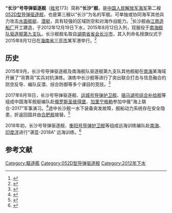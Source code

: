 {{军舰模板
|名称= 长沙舰  [[File:Naval_Ensign_of_the_People's_Republic_of_China.svg|30px]]
|图片=
|照片说明=
|舰名来源= [[湖南省|湖南省]][[长沙市|长沙市]]
|拥有国= {{PRC}}
|制造= [[江南造船廠|江南造船廠]]
|型号= [[052D型导弹驱逐舰|052D型导弹驱逐舰]]
|动工=
|下水=2012年12月19日
|服役=2015年8月12日
|狀態= {{green|現役}}
|荣誉=
|正常=
|满载=
|全长= 
|全宽= 
|吃水= 
|动力方式= [[柴-燃交替|柴-燃交替]]（CODOG）
|发动机= [[QC280燃气轮机|QC280]][[燃气轮机|燃气轮机]]×2<br>[[MTU-20_V956_TB92柴油机|MTU-20 V956 TB92]][[柴油机|柴油机]]×2
|極速= 约30节
|續航= 
|乘員= 
|舰载机= [[卡-28|卡-28]]×1或[[直-9#直-9C|直-9C]]×1
|搜索系统=H/SJD-9型舰壳主/被动声纳<br>H/LJP-349型火控雷达<br>H/LJG-346A型有源相控阵雷达<br>H/LJQ-366型超视距对海搜索雷达<br>H/LJP-344A型相控阵火控雷达<br>H/LJQ-364型对海/低空搜索雷达<br>H/LJQ-517B型对空警戒雷达
|武器系统= 8单元通用[[垂直发射系统|垂直发射系统]]×8<br>24联装[[红旗-10|HQ-10导弹发射装置]]×1<br>H/PJ-45A型单管130毫米舰炮×1<br>[[H/PJ-12型7管30毫米舰炮|H/PJ-12型7管30毫米舰炮]]×1<br>3联装7424型324毫米鱼雷发射器×2
|电战系统= H/RJZ-726型电子对抗系统<br>18联装H/RJZ-726-4型干扰发射装置×4
|其它=
}}
'''“长沙”号导弹驱逐舰'''（[[舷号|舷号]]173）简称'''“长沙”舰'''，是[[中国人民解放军海军|中国人民解放军海军]]第二艘[[052D型导弹驱逐舰|052D型导弹驱逐舰]]，也是第三艘以“长沙”为名的军舰。可单独或协同海军其他兵力攻击[[水面舰艇|水面舰艇]]、[[潜艇|潜艇]]，具有较强的区域防空和对海作战能力。<ref>{{cite newspaper|url= |title=长沙舰加入人民海军战斗序列 |publisher=人民海军报 | date=2015-08-16 }}</ref>长沙舰由[[江南造船厂|江南造船厂]]开工建造，于2012年12月19日下水，2015年8月12日入列，现服役于[[南海舰队|南海舰队]][[驱逐舰第九支队|驱逐舰第九支队]]。长沙舰舰名取自[[湖南省|湖南省]][[首府|省会]][[长沙市|长沙市]]，其入列命名授旗仪式于2015年8月12日在[[海南省|海南省]][[三亚市|三亚市]]某军港举行。<ref>{{cite web|url=http://www.changshamca.gov.cn/todayheadline/13391.htm|title=我国新型导弹驱逐舰湖南省委常委、长沙市委书记易炼红率团慰问南疆官兵|publisher=长沙民政|date=2015-08-14|deadurl=yes|archiveurl=https://web.archive.org/web/20160305070020/http://www.changshamca.gov.cn/todayheadline/13391.htm|archivedate=2016-03-05|access-date=2015-08-19}}</ref>

== 历史 ==
2015年9月，长沙号导弹驱逐舰及南海舰队驱逐舰第九支队其他舰艇在[[南海|南海]]某海域开展了“背靠背”实兵对抗演练。演练中长沙舰等进行了突出联合打击与信息融合的防空反导、编队反潜、综合防御等多个课目的竞技。<ref>{{cite web|url=http://www.ah.xinhuanet.com/2015-09/06/c_1116474539.htm|title=南海舰队新型驱逐舰长沙舰防空反导演练零误差|publisher=新华网|date=2015-09-06|deadurl=yes|archiveurl=https://web.archive.org/web/20150912042651/http://www.ah.xinhuanet.com/2015-09/06/c_1116474539.htm|archivedate=2015-09-12|access-date=2015-09-06}}</ref>

2017年6月18日，长沙号导弹驱逐舰、[[运城号导弹护卫舰|运城号导弹护卫舰]]、[[骆马湖号综合补给舰|骆马湖号综合补给舰]]等组成中国海军舰艇编队赴[[俄罗斯|俄罗斯]][[圣彼得堡|圣彼得堡]]、[[加里宁格勒|加里宁格勒]]参加中俄“海上联合-2017”军事演习。<ref>{{cite web|title=中国海军参加中俄“海上联合-2017”军事演习舰艇编队起航|publisher=军报记者|date=2017-06-18|url=http://jz.chinamil.com.cn/n2014/tp/content_7643356.htm|access-date=2018-02-13|archive-url=https://web.archive.org/web/20180213195804/http://jz.chinamil.com.cn/n2014/tp/content_7643356.htm|archive-date=2018-02-13|dead-url=yes}}</ref>途中长沙舰一水下装备突发故障，舰船动力系统存在安全隐患，折返回国并由[[合肥舰|合肥舰]]接替。<ref>{{cite web|title=长沙舰“大管家”李浩：我和长沙舰一起成长|publisher=央广军事|date=2018-02-13|url=http://military.cnr.cn/ycdj/20180213/t20180213_524134988.html|access-date=2018-02-13|archive-date=2018-02-13|archive-url=https://web.archive.org/web/20180213195111/http://military.cnr.cn/ycdj/20180213/t20180213_524134988.html|dead-url=no}}</ref>

2018年初，长沙号导弹驱逐舰、[[衡阳号导弹护卫舰|衡阳号导弹护卫舰]]等组成远海训练编队赴[[南海|南海]]、[[印度洋|印度洋]]进行“湛蓝-2018A” 远海训练。<ref>{{cite web|title=南海舰队远海训练编队开展联合防空作战演练——空海一体织天网|publisher=解放军报|date=2018-02-05|url=http://www.81.cn/jfjbmap/content/2018-02/05/content_198970.htm|access-date=2018-02-13|archive-date=2020-11-16|archive-url=https://web.archive.org/web/20201116141248/http://www.81.cn/jfjbmap/content/2018-02/05/content_198970.htm|dead-url=no}}</ref>

== 参考文献 ==
{{reflist}}

{{驱逐舰第九支队}}
{{052D型导弹驱逐舰}}
[[Category:驅逐艦|Category:驅逐艦]]
[[Category:052D型导弹驱逐舰|Category:052D型导弹驱逐舰]]
[[Category:2012年下水|Category:2012年下水]]